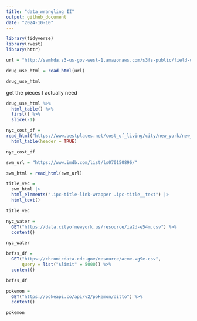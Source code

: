 ```yaml
---
title: "data_wrangling II"
output: github_document
date: "2024-10-10"
---
```


```r
library(tidyverse)
library(rvest)
library(httr)

```

```r
url = "http://samhda.s3-us-gov-west-1.amazonaws.com/s3fs-public/field-uploads/2k15StateFiles/NSDUHsaeShortTermCHG2015.htm"

drug_use_html = read_html(url)

drug_use_html

```
get the pieces I actually need
```r
drug_use_html %>% 
  html_table() %>% 
  first() %>% 
  slice(-1)
```

```r
nyc_cost_df = 
read_html("https://www.bestplaces.net/cost_of_living/city/new_york/new_york") %>% 
  html_table(header = TRUE)

nyc_cost_df
```
```r
swm_url = "https://www.imdb.com/list/ls070150896/"

swm_html = read_html(swm_url)

title_vec = 
  swm_html |>
  html_elements(".ipc-title-link-wrapper .ipc-title__text") |>
  html_text()

title_vec
```
```r
nyc_water =
  GET("https://data.cityofnewyork.us/resource/ia2d-e54m.csv") %>% 
  content()

nyc_water
```
```r
brfss_df = 
  GET("https://chronicdata.cdc.gov/resource/acme-vg9e.csv",
      query = list("$limit" = 5000)) %>% 
  content()

brfss_df
```
```r
pokemon = 
  GET("https://pokeapi.co/api/v2/pokemon/ditto") %>% 
  content()

pokemon
```


